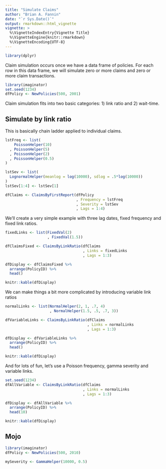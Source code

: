 ```yaml
---
title: "Simulate Claims"
author: "Brian A. Fannin"
date: "`r Sys.Date()`"
output: rmarkdown::html_vignette
vignette: >
  %\VignetteIndexEntry{Vignette Title}
  %\VignetteEngine{knitr::rmarkdown}
  %\VignetteEncoding{UTF-8}
---
```


```r
library(dplyr)
```

Claim simulation occurs once we have a data frame of policies. For each row in this data frame, we will simulate zero or more claims and zero or more claim transactions. 

```r
library(imaginator)
set.seed(1234)
dfPolicy <- NewPolicies(500, 2001)
```

Claim simulation fits into two basic categories: 1) link ratio and 2) wait-time.

## Simulate by link ratio

This is basically chain ladder applied to individual claims.

```r
lstFreq <- list(
    PoissonHelper(10)
  , PoissonHelper(5)
  , PoissonHelper(2)
  , PoissonHelper(0.5)
)

lstSev <- list(
  LognormalHelper(meanlog = log(10000), sdlog = .5*log(10000))
)
lstSev[1:4] <- lstSev[1]

dfClaims <- ClaimsByFirstReport(dfPolicy
                                , Frequency = lstFreq
                                , Severity = lstSev
                                , Lags = 1:4)
```

We'll create a very simple example with three lag dates, fixed frequency and fixed link ratios.

```r
fixedLinks <- list(FixedVal(2)
                   , FixedVal(1.5))
```

```r
dfClaimsFixed <- ClaimsByLinkRatio(dfClaims
                                   , Links = fixedLinks
                                   , Lags = 1:3)
```

```r
dfDisplay <- dfClaimsFixed %>% 
  arrange(PolicyID) %>% 
  head()

knitr::kable(dfDisplay)
```

We can make things a bit more complicated by introducing variable link ratios

```r
normalLinks <- list(NormalHelper(2, 1, .7, 4)
                    , NormalHelper(1.5, .5, .7, 3))

dfVariableLinks <- ClaimsByLinkRatio(dfClaims
                                     , Links = normalLinks
                                     , Lags = 1:3)
```

```r
dfDisplay <- dfVariableLinks %>% 
  arrange(PolicyID) %>% 
  head()

knitr::kable(dfDisplay)
```

And for lots of fun, let's use a Poisson frequency, gamma severity and variable links.

```r
set.seed(1234)
dfAllVariable <- ClaimsByLinkRatio(dfClaims
                                   , Links = normalLinks
                                   , Lags = 1:3)
```

```r
dfDisplay <- dfAllVariable %>% 
  arrange(PolicyID) %>% 
  head(10)

knitr::kable(dfDisplay)
```

## Mojo

```r
library(imaginator)
dfPolicy <- NewPolicies(500, 2010)
```

```r
mySeverity <- GammaHelper(10000, 0.5)
```
